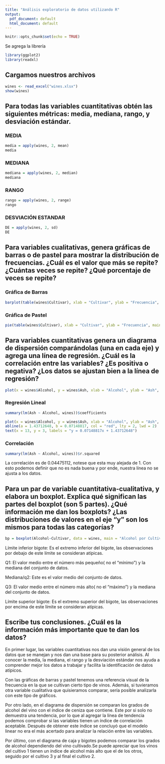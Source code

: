 ---
title: "Análisis exploratorio de datos utilizando R"
output:
  pdf_document: default
  html_document: default
---

```{r setup, include=FALSE}
knitr::opts_chunk$set(echo = TRUE)
```


Se agrega la librería
```{r}
library(ggplot2)
library(readxl)
```

## Cargamos nuestros archivos
```{r}
wines <- read_excel("wines.xlsx")
show(wines)
```

## Para todas las variables cuantitativas obtén las siguientes métricas: media, mediana, rango, y desviación estándar.

### MEDIA
```{r}
media = apply(wines, 2, mean)
media
```

### MEDIANA
```{r}
mediana = apply(wines, 2, median)
mediana
```

### RANGO
```{r}
rango = apply(wines, 2, range)
rango
```

### DESVIACIÓN ESTANDAR
```{r}
DE = apply(wines, 2, sd)
DE
```

## Para variables cualitativas, genera gráficas de barras o de pastel para mostrar la distribución de frecuencias. ¿Cuál es el valor que más se repite? ¿Cuántas veces se repite? ¿Qué porcentaje de veces se repite?

### Gráfica de Barras

```{r}
barplot(table(wines$Cultivar), xlab = "Cultivar", ylab = "Frecuencia", main = "Frecuencia de cultivar")
```

### Gráfica de Pastel
```{r}
pie(table(wines$Cultivar), xlab = "Cultivar", ylab = "Frecuencia", main = "Frecuencia de cultivar")
```

## Para variables cuantitativas genera un diagrama de dispersión comparándolas (una en cada eje) y agrega una línea de regresión. ¿Cuál es la correlación entre las variables? ¿Es positiva o negativa? ¿Los datos se ajustan bien a la línea de regresión?

```{r}
plot(x = wines$Alcohol, y = wines$Ash, xlab = "Alcohol", ylab = "Ash", main = "Análisis datos Vinos", pch = 20, col = "green")
```

### Regresión Lineal
```{r}
summary(lm(Ash ~ Alcohol, wines))$coefficients
```

```{r}
plot(x = wines$Alcohol, y = wines$Ash, xlab = "Alcohol", ylab = "Ash", main = "Análisis datos Vinos", pch = 20, col = "green")
abline(a = 1.43712648, b = 0.07148817, col = "red", lty = 2, lwd = 2)
text(x = 13, y = 3, labels = "y = 0.07148817x + 1.43712648")
```

### Correlación
```{r}
summary(lm(Ash ~ Alcohol, wines))$r.squared
```

La correlación es de 0.04475112, notese que esta muy alejada de 1. Con esto podemos definir que no es nada buena y por ende, nuestra línea no se ajusta a los datos.


## Para un par de variable cuantitativa-cualitativa, y elabora un boxplot. Explica qué significan las partes del boxplot (son 5 partes). ¿Qué información me dan los boxplots? ¿Las distribuciones de valores en el eje "y" son los mismos para todas las categorías?


```{r}
bp = boxplot(Alcohol~Cultivar, data = wines, main = "Alcohol por Cultivar")
```


Límite inferior bigote: Es el extremo inferior del bigote, las observaciones por debajo de este límite se consideran atípicas.

Q1: El valor medio entre el número más pequeño( no el “mínimo”) y la mediana del conjunto de datos.

Mediana/q2: Este es el valor medio del conjunto de datos.

Q3: El valor medio entre el número más alto( no el “máximo”) y la mediana del conjunto de datos.

Límite superior bigote: Es el extremo superior del bigote, las observaciones por encima de este límite se consideran atípicas.

## Escribe tus conclusiones. ¿Cuál es la información más importante que te dan los datos?

En primer lugar, las variables cuantitativas nos dan una visión general de los datos que se manejan y nos dan una base para su posterior análisis. Al conocer la media, la mediana, el rango y la desviación estándar nos ayuda a comprender mejor los datos a trabajar y facilita la identificación de datos atípicos. 

Con las gráficas de barras y pastel tenemos una referencia visual de la frecuencia en la que se cultivan cierto tipo de vinos. Además, si tuvieramos otra variable cualitativa que quisieramos comparar, sería posible analizarla con este tipo de gráficos. 

Por otro lado, en el diagrama de dispersión se comparan los grados de alcohol del vino con el índice de ceniza que contiene. Este por si solo no demuestra una tendencia, por lo que al agregar la línea de tendencia podemos comprobar si las variables tienen un índice de correlación aceptable. Después de obtener este índice se concluyó que el modelo linear no era el más acertado para analizar la relación entre las variables. 

Por último, con el diagrama de caja y bigotes podemos comparar los grados de alcohol dependiendo del vino cultivado.Se puede apreciar que los vinos del cultivo 1 tienen un índice de alcohol más alto que el de los otros, seguido por el cultivo 3 y al final el cultivo 2.  



